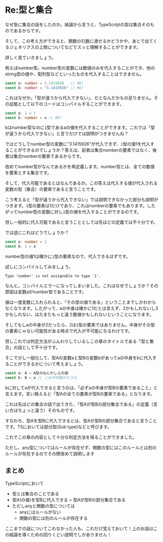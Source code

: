 # Re:型と集合

なぜ急に集合の話をしたのか。結論から言うと、TypeScriptの型は集合そのものであるからです。

そして、この考え方ができると、関数の引数に渡せるかどうかや、あとで出てくるジェネリクスの上限についてなどでスッと理解することができます。

詳しく見ていきましょう。

例えばnumber型。number型の変数には数値のみを代入することができ、他のstring型の値や、配列型などといったものを代入することはできません。

```typescript
const a: number = 3.1415926   // OK!
const b: number = "3.1415926" // NG!
```

これはなぜか。「型が違うから代入できない」、だとなんだかもの足りません。その証拠として以下のコードはコンパイルすることができます。

```typescript
const a: 1 = 1
const b: number = a // OK!
```

bはnumber型なのに`1`型であるaの値を代入することができます。これでは「型が違うから代入できない」と言うだけでは説明がつきませんね？

ではどうしてnumber型の変数に"3.1415926"が代入できず、`1`型の値1を代入することができるのでしょうか？答えは、前者は集合numberの要素ではなく、後者は集合numberの要素であるからです。

改めてnumber型がなんであるかを再定義します。number型とは、全ての数値を要素とする集合です。

そして、代入可能であるとはなんであるか。この答えは代入する値が代入される変数の型（集合）の要素であると言うことです。

こう考えると「型が違うから代入できない」では説明できなかった部分も説明がつきます。`1`型の要素は1だけであり、これはnumberの要素でもあります。したがってnumber型の変数に対し`1`型の値を代入することができるのです。

但し一般的に代入可能であると言うこととしては先ほどの定義では不十分です。

では逆にこれはどうでしょうか？

```typescript
const a: number = 1
const b: 1 = a
```
number型の値1は確かに`1`型の要素なので、代入できるはずです。

試しにコンパイルしてみましょう。

```
Type 'number' is not assignable to type '1'.
```

なんと。コンパイルエラーになってしまいました。これはなぜでしょうか？その原因は変数aがnumber型であることです。

値は一度変数に入れられると、「その型の値である」ということまでしかわからなくなります。したがって、aの中身は確かに1だとは言えず、2かもしれないし3かもしれない、はたまたもっと違う数値かもしれないということになります。

そしてもしaの中身が2だったら、2は`1`型の要素ではありません。中身がその型の要素じゃない可能性がある時点で代入が不可能になるわけです。

但しこれでは判定方法がふんわりしているしこの章のタイトルである「型と集合」の話として不十分です。

そこで少し一般化して、型Aの変数aと型Bの変数bがあってaの中身をbに代入することができるかについて考えましょう。

```typescript
const a: A = A型のなにかしらの値
const b: B = a // これが可能かどうか
```

bに対してaが代入できると言うのは、「必ずaの中身が型Bの要素であること」と言えます。言い換えると「型Aの全ての要素が型Bの要素である」となります。

これは先ほどの集合の話で出てきた、「型Aが型Bの部分集合である」の定義（言い方はちょっと違う）そのものです。

すなわち、型Aを型Bに代入できるとは、型Aが型Bの部分集合であると言うことです。TSにおいては部分型(Sub type)などと呼びます。

これでこの章の内容として十分な判定方法を得ることができました。

ただし、any型についてはルールが存在せず、関数の型にはこのルールとは別のルールが存在するのでその際改めて説明します

## まとめ

TypeScriptにおいて

- 型とは集合のことである
- 型A(の値)を型Bに代入できる = 型Aが型Bの部分集合である
- ただしanyと関数の型については
    - anyにはルールがない
    - 関数の型には別のルールが存在する

ここまでの話についてこれなかった人も、これだけ覚えておいて！上のお話はこの結論を導くための回りくどい説明でしかありません！

